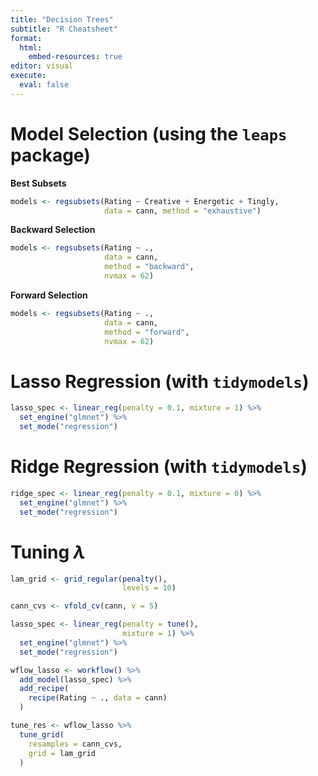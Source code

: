 ```yaml
---
title: "Decision Trees"
subtitle: "R Cheatsheet"
format: 
  html:
    embed-resources: true
editor: visual
execute: 
  eval: false
---
```


# Model Selection (using the `leaps` package)

**Best Subsets**

```r
models <- regsubsets(Rating ~ Creative + Energetic + Tingly, 
                     data = cann, method = "exhaustive")
```

**Backward Selection**

```r
models <- regsubsets(Rating ~ ., 
                     data = cann, 
                     method = "backward",
                     nvmax = 62)
```

**Forward Selection**

```r
models <- regsubsets(Rating ~ ., 
                     data = cann, 
                     method = "forward",
                     nvmax = 62)
```


# Lasso Regression (with `tidymodels`)

```r
lasso_spec <- linear_reg(penalty = 0.1, mixture = 1) %>%
  set_engine("glmnet") %>%
  set_mode("regression")
```

# Ridge Regression (with `tidymodels`)

```r
ridge_spec <- linear_reg(penalty = 0.1, mixture = 0) %>%
  set_engine("glmnet") %>%
  set_mode("regression")
```

# Tuning $\lambda$

```r
lam_grid <- grid_regular(penalty(), 
                         levels = 10)

cann_cvs <- vfold_cv(cann, v = 5)

lasso_spec <- linear_reg(penalty = tune(), 
                         mixture = 1) %>%
  set_engine("glmnet") %>%
  set_mode("regression")

wflow_lasso <- workflow() %>%
  add_model(lasso_spec) %>%
  add_recipe(
    recipe(Rating ~ ., data = cann)
  )

tune_res <- wflow_lasso %>%
  tune_grid(
    resamples = cann_cvs,
    grid = lam_grid
  )
```

